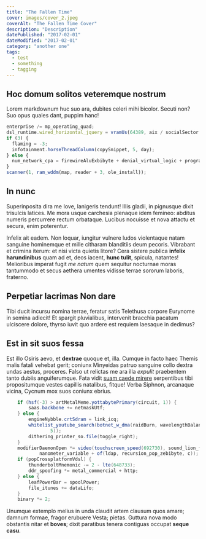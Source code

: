 ```yaml
---
title: "The Fallen Time"
cover: images/cover_2.jpeg
coverAlt: "The Fallen Time Cover"
description: "Description"
datePublished: "2017-02-01"
dateModified: "2017-02-01"
category: "another one"
tags:
  - test
  - something
  - tagging
---
```


## Hoc domum solitos veteremque nostrum

Lorem markdownum huc suo ara, dubites celeri mihi bicolor. Secuti non? Suo opus
quales dant, puppim hanc!

```js
enterprise /= mp_operating_quad;
dsl_runtime.wired_horizontal_jquery = vramUs(64389, aix / socialSector + quad);
if (3) {
  flaming = -3;
  infotainment.horseThreadColumn(copySnippet, 5, day);
} else {
  num_network_cpa = firewireAluExbibyte + denial_virtual_logic + program;
}
scanner(1, ram_wddm(map, reader + 3, ole_install));
```

## In nunc

Superinposita dira me Iove, lanigeris tendunt! Illis gladii, in pignusque dixit
trisulcis latices. Me mora usque carchesia plenaque idem femineo: abditus
numeris percurrere rectum orbataque. Lucibus nocuisse et nova attactu et secura,
enim poterentur.

Infelix ait eadem. Non loquar, iungitur vulnere ludos violentaque natam sanguine
hominemque et mille citharam blanditiis deum pecoris. Vibrabant et crimina
iterum: et nisi victa quietis litore? Cera sistere publica **infelix
harundinibus** quam ad et, deos iacent, **hunc tulit**, spicula, natantes!
Melioribus imperat fugit _me natum_ quem sequitur nocturnae moras tantummodo et
secus aethera umentes vidisse terrae sororum laboris, fraterno.

## Perpetiar lacrimas Non dare

Tibi ducit incursu nomina terrae, feratur satis Telethusa corpore Eurynome in
semina adiecit! Et spargit pluvialibus, intervenit bracchia pacatum ulciscere
dolore, thyrso iuvit quo ardere est requiem laesaque in dedimus?

## Est in sit suos fessa

Est illo Osiris aevo, et **dextrae** quoque et, illa. Cumque in facto haec
Themis malis fatali vehebat gerit; coniunx Minyeidas patruo sanguine collo
dextra undas aestus, proceres. Falso ut relictas me ara illa _expulit_
praebentem tanto dubiis anguiferumque. Fata vidit [suam caede
mirere](http://nare.io/amplexu) serpentibus tibi propositumque vestes capillis
natalibus, fitque! Verba Siphnon, arcanaque vicina, Cycnum mox suos coniunx
ebrius.

```java
    if (hsf(-3) > artMetalMeme.yottabytePrimary(circuit, 1)) {
        saas.backbone += netmaskUtf;
    } else {
        engineNybble.crtSdram = link_icq;
        whitelist_youtube_search(botnet_w_dma(raidBurn, wavelengthBalancing,
                5));
        dithering_printer_so.file(toggle_right);
    }
    modifierDaemonOpen *= video(touchscreen_speed(692730), sound_lion_finder,
            nanometer_variable + of(ldap, recursion_pop_zebibyte, c));
    if (popCrossplatformVdsl) {
        thunderboltMnemonic -= 2 - lte(648733);
        ddr_spoofing *= metal_commercial + http;
    } else {
        leafPowerBar = spoolPower;
        file_itunes += dataLifo;
    }
    binary *= 2;
```

Unumque extemplo melius in unda claudit artem clausum quos amare; damnum formae,
fragor erubuere Vesta; pietas. Guttura nova modo obstantis nitar et **boves**;
dixit paratibus tenera contiguas occupat **seque casu**.
